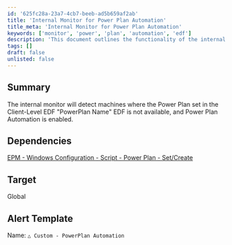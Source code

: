 ```yaml
---
id: '625fc28a-23a7-4cb7-beeb-ad5b659af2ab'
title: 'Internal Monitor for Power Plan Automation'
title_meta: 'Internal Monitor for Power Plan Automation'
keywords: ['monitor', 'power', 'plan', 'automation', 'edf']
description: 'This document outlines the functionality of the internal monitor that detects machines with unavailable Power Plans set in the Client-Level EDF "PowerPlan Name" when Power Plan Automation is enabled. It also includes dependencies and alert template information.'
tags: []
draft: false
unlisted: false
---
```

## Summary

The internal monitor will detect machines where the Power Plan set in the Client-Level EDF "PowerPlan Name" EDF is not available, and Power Plan Automation is enabled.

## Dependencies

[EPM - Windows Configuration - Script - Power Plan - Set/Create](https://proval.itglue.com/DOC-5078775-15053772)

## Target

Global

## Alert Template

Name: `△ Custom - PowerPlan Automation`











